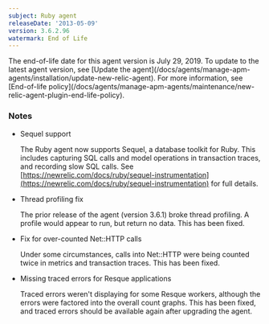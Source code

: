 ```yaml
---
subject: Ruby agent
releaseDate: '2013-05-09'
version: 3.6.2.96
watermark: End of Life
---
```


<Callout variant="important">
  The end-of-life date for this agent version is July 29, 2019. To update to the latest agent version, see [Update the agent](/docs/agents/manage-apm-agents/installation/update-new-relic-agent). For more information, see [End-of-life policy](/docs/agents/manage-apm-agents/maintenance/new-relic-agent-plugin-end-life-policy).
</Callout>

### Notes

* Sequel support

  The Ruby agent now supports Sequel, a database toolkit for Ruby. This includes capturing SQL calls and model operations in transaction traces, and recording slow SQL calls. See [https://newrelic.com/docs/ruby/sequel-instrumentation](https://newrelic.com/docs/ruby/sequel-instrumentation) for full details.
* Thread profiling fix

  The prior release of the agent (version 3.6.1) broke thread profiling. A profile would appear to run, but return no data. This has been fixed.
* Fix for over-counted Net::HTTP calls

  Under some circumstances, calls into Net::HTTP were being counted twice in metrics and transaction traces. This has been fixed.
* Missing traced errors for Resque applications

  Traced errors weren't displaying for some Resque workers, although the errors were factored into the overall count graphs. This has been fixed, and traced errors should be available again after upgrading the agent.

